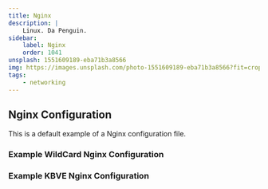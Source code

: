 ```yaml
---
title: Nginx
description: |
    Linux. Da Penguin.
sidebar:
    label: Nginx
    order: 1041
unsplash: 1551609189-eba71b3a8566
img: https://images.unsplash.com/photo-1551609189-eba71b3a8566?fit=crop&w=1400&h=700&q=75
tags:
    - networking
---
```


## Nginx Configuration

This is a default example of a Nginx configuration file.

### Example WildCard Nginx Configuration

### Example KBVE Nginx Configuration